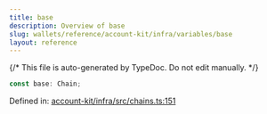 ```yaml
---
title: base
description: Overview of base
slug: wallets/reference/account-kit/infra/variables/base
layout: reference
---
```


{/* This file is auto-generated by TypeDoc. Do not edit manually. */}

```ts
const base: Chain;
```

Defined in: [account-kit/infra/src/chains.ts:151](https://github.com/alchemyplatform/aa-sdk/blob/153785ddc87beb160382c2bae7dbafa4a66ade9a/account-kit/infra/src/chains.ts#L151)
